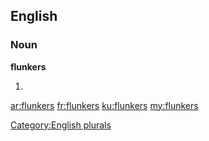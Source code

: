 ==English==

===Noun===
'''flunkers'''

# {{plural of|flunker}}

[[Category:English plurals]]

[[ar:flunkers]]
[[fr:flunkers]]
[[ku:flunkers]]
[[my:flunkers]]